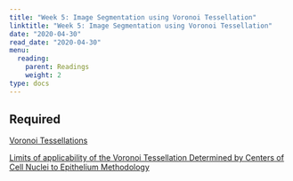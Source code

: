 ```yaml
---
title: "Week 5: Image Segmentation using Voronoi Tessellation"
linktitle: "Week 5: Image Segmentation using Voronoi Tessellation"
date: "2020-04-30"
read_date: "2020-04-30"
menu:
  reading:
    parent: Readings
    weight: 2
type: docs
---
```


## Required

[Voronoi Tessellations](http://datagenetics.com/blog/may12017/index.html)

[Limits of applicability of the Voronoi Tessellation Determined by Centers of Cell Nuclei to Epithelium Methodology](https://www.frontiersin.org/articles/10.3389/fphys.2016.00551/full)

